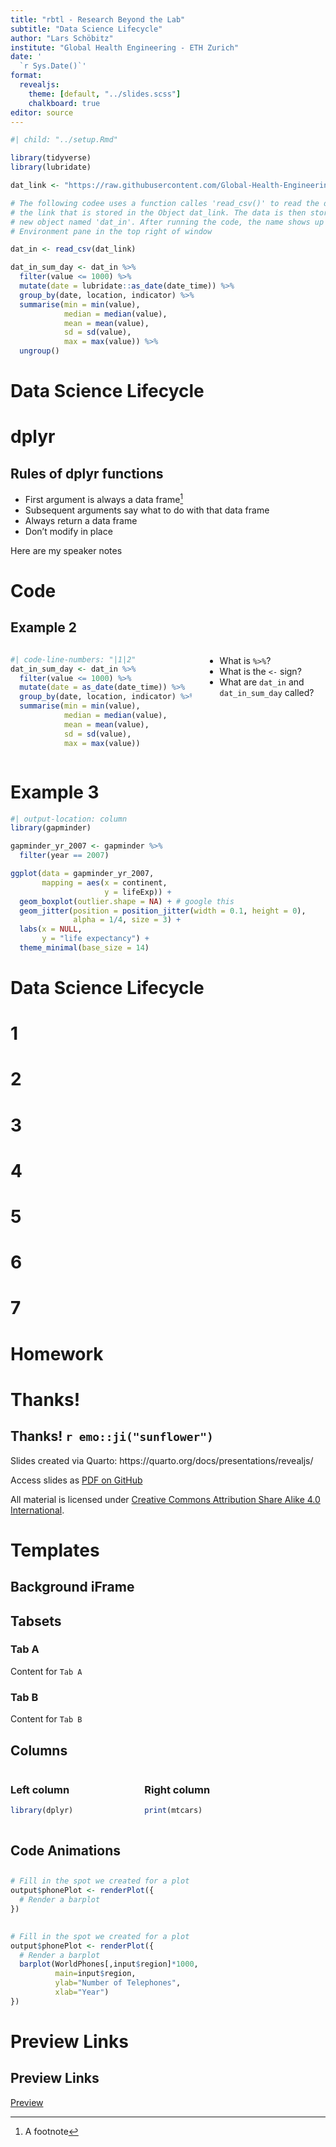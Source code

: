 ```yaml
---
title: "rbtl - Research Beyond the Lab"
subtitle: "Data Science Lifecycle"  
author: "Lars Schöbitz"
institute: "Global Health Engineering - ETH Zurich"
date: '
  `r Sys.Date()`'
format: 
  revealjs: 
    theme: [default, "../slides.scss"]
    chalkboard: true
editor: source
---
```


```r
#| child: "../setup.Rmd"
```

```r
library(tidyverse)
library(lubridate)
```

```r

dat_link <- "https://raw.githubusercontent.com/Global-Health-Engineering/manuscript-hospital-air-quality/main/data/intermediate/malawi-hospitals-air-quality.csv"

# The following codee uses a function calles 'read_csv()' to read the data from 
# the link that is stored in the Object dat_link. The data is then stored in a 
# new object named 'dat_in'. After running the code, the name shows up in the   
# Environment pane in the top right of window 

dat_in <- read_csv(dat_link)

dat_in_sum_day <- dat_in %>% 
  filter(value <= 1000) %>% 
  mutate(date = lubridate::as_date(date_time)) %>% 
  group_by(date, location, indicator) %>% 
  summarise(min = min(value),
            median = median(value),
            mean = mean(value),
            sd = sd(value),
            max = max(value)) %>% 
  ungroup()

```

# Data Science Lifecycle {background-color="#0F4C81"}

# dplyr {background-color="#0F4C81"}

## Rules of dplyr functions

::: {.incremental}

- First argument is always a data frame^[A footnote]
- Subsequent arguments say what to do with that data frame
- Always return a data frame  
- Don't modify in place 
 
:::

::: {.notes}
Here are my speaker notes
:::

# Code {background-color="#0F4C81"}

## Example 2

:::: {.columns}

::: {.column width="60%"}


```r
#| code-line-numbers: "|1|2"
dat_in_sum_day <- dat_in %>% 
  filter(value <= 1000) %>% 
  mutate(date = as_date(date_time)) %>% 
  group_by(date, location, indicator) %>% 
  summarise(min = min(value),
            median = median(value),
            mean = mean(value),
            sd = sd(value),
            max = max(value)) 
```

:::

::: {.column width="40%"}

- What is `%>%`?
- What is the `<-` sign?
- What are `dat_in` and `dat_in_sum_day` called?  

:::

::::


# Example 3

```r
#| output-location: column
library(gapminder)

gapminder_yr_2007 <- gapminder %>% 
  filter(year == 2007)

ggplot(data = gapminder_yr_2007, 
       mapping = aes(x = continent, 
                     y = lifeExp)) +
  geom_boxplot(outlier.shape = NA) + # google this
  geom_jitter(position = position_jitter(width = 0.1, height = 0),
              alpha = 1/4, size = 3) +
  labs(x = NULL,
       y = "life expectancy") +
  theme_minimal(base_size = 14) 


```


# Data Science Lifecycle {background-color="#0F4C81"}

# 1 {background-image="img/data-science-lifecycle/data-science-lifecycle.001.png"}

# 2 {background-image="img/data-science-lifecycle/data-science-lifecycle.002.png"}

# 3 {background-image="img/data-science-lifecycle/data-science-lifecycle.003.png"}

# 4 {background-image="img/data-science-lifecycle/data-science-lifecycle.004.png"}

# 5 {background-image="img/data-science-lifecycle/data-science-lifecycle.005.png"}

# 6 {background-image="img/data-science-lifecycle/data-science-lifecycle.006.png"}

# 7 {background-image="img/data-science-lifecycle/data-science-lifecycle.007.png"}

# Homework {background-color="#0F4C81"}

## {background-iframe="https://rbtl-fs22.github.io/website/am-05-data-management.html"}

# Thanks! 

## Thanks! `r emo::ji("sunflower")` 

Slides created via Quarto: https://quarto.org/docs/presentations/revealjs/ 

Access slides as [PDF on GitHub](https://rbtl-fs22.github.io/website/slides/pt2-d02-tools/pt2-d02-tools.pdf)

All material is licensed under [Creative Commons Attribution Share Alike 4.0 International](https://creativecommons.org/licenses/by-sa/4.0/). 

# Templates

## Background iFrame {background-iframe="https://rbtl-fs22.github.io/website/am-05-data-management.html"}

## Tabsets

::: {.panel-tabset}

### Tab A

Content for `Tab A`

### Tab B

Content for `Tab B`

:::

## Columns

:::: {.columns}

::: {.column width="40%"}

### Left column

```r
library(dplyr)
```

:::

::: {.column width="60%"}
### Right column

```r
print(mtcars)
```

:::

::::

## Code Animations

## {auto-animate="true"}

```r
# Fill in the spot we created for a plot
output$phonePlot <- renderPlot({
  # Render a barplot
})
```

## {auto-animate=true}

```r
# Fill in the spot we created for a plot
output$phonePlot <- renderPlot({
  # Render a barplot
  barplot(WorldPhones[,input$region]*1000, 
          main=input$region,
          ylab="Number of Telephones",
          xlab="Year")
})
```

# Preview Links

## Preview Links
 
[Preview](https://rbtl-fs22.github.io/website/){preview-link="true"}
